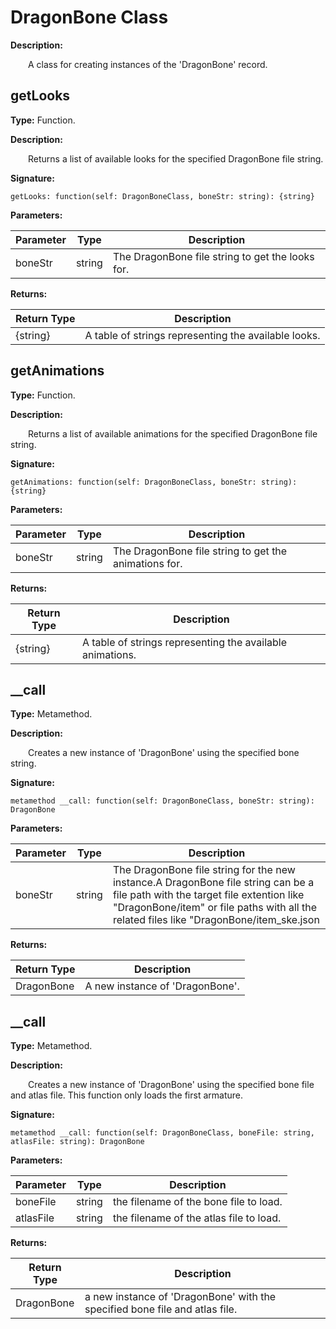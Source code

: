 
# DragonBone Class

**Description:**

&emsp;&emsp;A class for creating instances of the 'DragonBone' record.

## getLooks

**Type:** Function.

**Description:**

&emsp;&emsp;Returns a list of available looks for the specified DragonBone file string.

**Signature:**
```tl
getLooks: function(self: DragonBoneClass, boneStr: string): {string}
```

**Parameters:**

| Parameter | Type | Description |
| --- | --- | --- |
| boneStr | string | The DragonBone file string to get the looks for. |

**Returns:**

| Return Type | Description |
| --- | --- |
| {string} | A table of strings representing the available looks. |

## getAnimations

**Type:** Function.

**Description:**

&emsp;&emsp;Returns a list of available animations for the specified DragonBone file string.

**Signature:**
```tl
getAnimations: function(self: DragonBoneClass, boneStr: string): {string}
```

**Parameters:**

| Parameter | Type | Description |
| --- | --- | --- |
| boneStr | string | The DragonBone file string to get the animations for. |

**Returns:**

| Return Type | Description |
| --- | --- |
| {string} | A table of strings representing the available animations. |

## __call

**Type:** Metamethod.

**Description:**

&emsp;&emsp;Creates a new instance of 'DragonBone' using the specified bone string.

**Signature:**
```tl
metamethod __call: function(self: DragonBoneClass, boneStr: string): DragonBone
```

**Parameters:**

| Parameter | Type | Description |
| --- | --- | --- |
| boneStr | string | The DragonBone file string for the new instance.A DragonBone file string can be a file path with the target file extention like "DragonBone/item" or file paths with all the related files like "DragonBone/item_ske.json|DragonBone/item_tex.json".And the an armature name can be added following a seperator of ';'. like "DragonBone/item;mainArmature" or "DragonBone/item_ske.json|DragonBone/item_tex.json;mainArmature" |

**Returns:**

| Return Type | Description |
| --- | --- |
| DragonBone | A new instance of 'DragonBone'. |

## __call

**Type:** Metamethod.

**Description:**

&emsp;&emsp;Creates a new instance of 'DragonBone' using the specified bone file and atlas file. This function only loads the first armature.

**Signature:**
```tl
metamethod __call: function(self: DragonBoneClass, boneFile: string, atlasFile: string): DragonBone
```

**Parameters:**

| Parameter | Type | Description |
| --- | --- | --- |
| boneFile | string | the filename of the bone file to load. |
| atlasFile | string | the filename of the atlas file to load. |

**Returns:**

| Return Type | Description |
| --- | --- |
| DragonBone | a new instance of 'DragonBone' with the specified bone file and atlas file. |